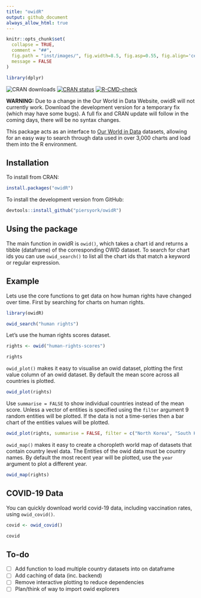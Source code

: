 ```yaml
---
title: "owidR"
output: github_document
always_allow_html: true
---
```


```r
knitr::opts_chunk$set(
  collapse = TRUE,
  comment = "##",
  fig.path = "inst/images/", fig.width=8.5, fig.asp=0.55, fig.align='center',
  message = FALSE
)

library(dplyr)
```

<!-- badges: start -->
![CRAN downloads](http://cranlogs.r-pkg.org/badges/grand-total/owidR)
[![CRAN status](https://www.r-pkg.org/badges/version/owidR)](https://CRAN.R-project.org/package=owidR)
[![R-CMD-check](https://github.com/piersyork/owidR/workflows/R-CMD-check/badge.svg)](https://github.com/piersyork/owidR/actions)
<!-- badges: end -->

**WARNING:** Due to a change in the Our World in Data Website, owidR will not currently work. Download the development version for a temporary fix (which may have some bugs). A full fix and CRAN update will follow in the coming days, there will be no syntax changes.

This package acts as an interface to [Our World in Data](https://ourworldindata.org/) datasets, allowing for an easy way to search through data used in over 3,000 charts and load them into the R environment.

## Installation
To install from CRAN:
```r
install.packages("owidR")
```

To install the development version from GitHub: 
``` r
devtools::install_github("piersyork/owidR")
```

## Using the package
The main function in owidR is `owid()`, which takes a chart id and returns a tibble (dataframe) of the corresponding OWID dataset. To search for chart ids you can use `owid_search()` to list all the chart ids that match a keyword or regular expression.

## Example
Lets use the core functions to get data on how human rights have changed over time. First by searching for charts on human rights.
  
``` r
library(owidR)

owid_search("human rights")

```

Let's use the human rights scores dataset.

``` r

rights <- owid("human-rights-scores")

rights

```


`owid_plot()` makes it easy to visualise an owid dataset, plotting the first value column of an owid dataset. By default the mean score across all countries is plotted.
```r
owid_plot(rights)
```

Use `summarise = FALSE` to show individual countries instead of the mean score. Unless a vector of entities is specified using the `filter` argument 9 random entities will be plotted. If the data is not a time-series then a bar chart of the entities values will be plotted.
```r
owid_plot(rights, summarise = FALSE, filter = c("North Korea", "South Korea", "France", "United Kingdom", "United States"))
```

`owid_map()` makes it easy to create a choropleth world map of datasets that contain country level data. The Entities of the owid data must be country names. By default the most recent year will be plotted, use the `year` argument to plot a different year.
```r
owid_map(rights)
```

## COVID-19 Data
You can quickly download world covid-19 data, including vaccination rates, using `owid_covid()`. 

```r
covid <- owid_covid()

covid
```

## To-do
* [ ] Add function to load multiple country datasets into on dataframe
* [ ] Add caching of data (inc. backend)
* [ ] Remove interactive plotting to reduce dependencies
* [ ] Plan/think of way to import owid explorers



